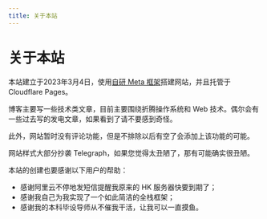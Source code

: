 ```yaml
---
title: 关于本站
---
```


# 关于本站


<Metadata author="swwind" time="2023-3-4" />

本站建立于2023年3月4日，使用[自研 Meta 框架][blitz]搭建网站，并且托管于 Cloudflare Pages。

博客主要写一些技术类文章，目前主要围绕折腾操作系统和 Web 技术。偶尔会有一些过去写的发电文章，如果看到了请不要感到奇怪。

此外，网站暂时没有评论功能，但是不排除以后有空了会添加上该功能的可能。

网站样式大部分抄袭 Telegraph，如果您觉得太丑陋了，那有可能确实很丑陋。

本站的创建也要感谢以下用户的帮助：

- 感谢阿里云不停地发短信提醒我原来的 HK 服务器快要到期了；
- 感谢我自己为我实现了一个如此简洁的全栈框架；
- 感谢我的本科毕设导师从不催我干活，让我可以一直摸鱼。

[blitz]: https://github.com/biliblitz/blitz
